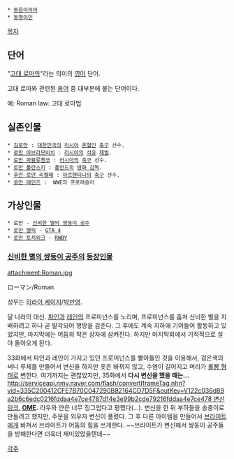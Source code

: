  * [[동음이의어]]
 * [[동명이인]]

[[목차]]

== 단어 ==
"[[고대 로마]]의"라는 의미의 [[영어]] 단어.

고대 로마와 관련된 [[용어]] 중 대부분에 붙는 단어이다.

예: Roman law: 고대 로마법

== 실존인물 ==
 * [[김로만]] : [[대한민국]]의 [[러시아]] [[혼혈]]인 [[축구]] 선수.
 * [[로만 아브라모비치]] : [[러시아]]의 [[석유]] [[재벌]].
 * [[로만 파블류첸코]] : [[러시아]]의 [[축구]] 선수.
 * [[로만 폴란스키]] : [[폴란드]]의 [[영화 감독]].
 * [[후안 로만 리켈메]] : [[아르헨티나]]의 [[축구]] 선수.
 * [[로만 레인즈]] :  WWE의 프로레슬러

== 가상인물 ==
 * 로만 - [[신비한 별의 쌍둥이 공주]]
 * [[GTA 4/등장인물|로만 벨릭]] - [[GTA 4]]
 * [[로만 토치위크]] - [[RWBY]]

=== [[신비한 별의 쌍둥이 공주]]의 [[신비한 별의 쌍둥이 공주/등장인물|등장인물]] ===
attachment:Roman.jpg

ローマン/Roman

성우는 [[히라이 케이지]]/[[박만영]].

달 나라의 대신. [[파인(신비한 별의 쌍둥이 공주)|파인]]과 [[레인(신비한 별의 쌍둥이 공주)|레인]]의 프로미넌스를 노리며, 프로미넌스를 훔쳐 신비한 별을 지배하려고 하나 곧 발각되어 행방을 감춘다. 그 후에도 계속 지하에 기어들어 활동하고 있었지만, 마지막에는 어둠의 작은 상자에 삼켜진다. 하지만 마지막회에서 기적적으로 살아 돌아오게 된다.

33화에서 파인과 레인이 가지고 있던 프로미넌스를 빨아들인 것을 이용해서, 검은색의 써니 루체를 만들어서 변신을 하지만 옷은 바뀌지 않고, 수염이 길어지고 머리가 [[롤빵머리|롤빵 형태]]로 변한다. 여기까지는 괜찮았지만, 35화에서 '''다시 변신을 했을 때는...''' [[http://serviceapi.nmv.naver.com/flash/convertIframeTag.nhn?vid=335C200412CFE7B70C047290B82164CD7D5F&outKey=V122c036d89a2b6c6edc0216fddaa4e7ce4787d14e3e99b2cde79216fddaa4e7ce478 변신 링크.]] '''[[OME]].''' 라우와 얀은 너무 징그럽다고 평했다(...). 변신을 한 뒤 부하들을 송충이로 만들려고 했지만, 주문을 외우자 변신이 풀렸다. 그 후 다른 아이템을 만들어서 [[브라이트(신비한 별의 쌍둥이 공주)|브라이트]]에게 바쳐서 브라이트가 어둠의 힘을 쓰게한다. ~~브라이트가 변신해서 쌍둥이 공주들을 방해한다면 더욱더 재미있었을텐데~~

[[각주]]
